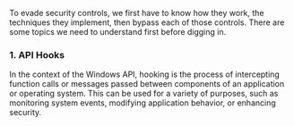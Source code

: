 To evade security controls, we first have to know how they work, the techniques they implement, then bypass each of those controls.
There are some topics we need to understand first before digging in.
### 1. API Hooks
In the context of the Windows API, hooking is the process of intercepting function calls or messages passed between components of an application or operating system. This can be used for a variety of purposes, such as monitoring system events, modifying application behavior, or enhancing security.